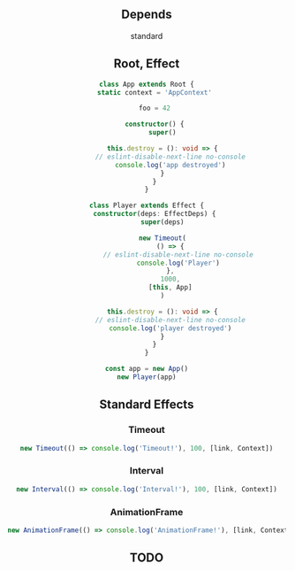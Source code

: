 
<Header root='../../' selected="features/link" />

## Depends
standard<br/>

## Root, Effect
```typescript
class App extends Root {
    static context = 'AppContext'

    foo = 42

    constructor() {
        super()

        this.destroy = (): void => {
            // eslint-disable-next-line no-console
            console.log('app destroyed')
        }
    }
}

class Player extends Effect {
    constructor(deps: EffectDeps) {
        super(deps)

        new Timeout(
            () => {
                // eslint-disable-next-line no-console
                console.log('Player')
            },
            1000,
            [this, App]
        )

        this.destroy = (): void => {
            // eslint-disable-next-line no-console
            console.log('player destroyed')
        }
    }
}

const app = new App()
new Player(app)
```

## Standard Effects
### Timeout
```typescript
new Timeout(() => console.log('Timeout!'), 100, [link, Context])
```

### Interval
```typescript
new Interval(() => console.log('Interval!'), 100, [link, Context])
```

### AnimationFrame
```typescript
new AnimationFrame(() => console.log('AnimationFrame!'), [link, Context])
```

## TODO
